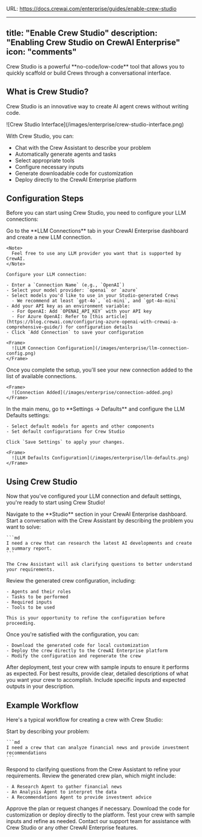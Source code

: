 URL: https://docs.crewai.com/enterprise/guides/enable-crew-studio

---
title: "Enable Crew Studio"
description: "Enabling Crew Studio on CrewAI Enterprise"
icon: "comments"
---

<Tip>
Crew Studio is a powerful **no-code/low-code** tool that allows you to quickly scaffold or build Crews through a conversational interface. 
</Tip>

## What is Crew Studio?

Crew Studio is an innovative way to create AI agent crews without writing code. 

<Frame>
  ![Crew Studio Interface](/images/enterprise/crew-studio-interface.png)
</Frame>

With Crew Studio, you can:

- Chat with the Crew Assistant to describe your problem
- Automatically generate agents and tasks
- Select appropriate tools
- Configure necessary inputs
- Generate downloadable code for customization
- Deploy directly to the CrewAI Enterprise platform

## Configuration Steps

Before you can start using Crew Studio, you need to configure your LLM connections:

<Steps>
  <Step title="Set Up LLM Connection">
    Go to the **LLM Connections** tab in your CrewAI Enterprise dashboard and create a new LLM connection.

    <Note>
      Feel free to use any LLM provider you want that is supported by CrewAI.
    </Note>
    
    Configure your LLM connection:
    
    - Enter a `Connection Name` (e.g., `OpenAI`)
    - Select your model provider: `openai` or `azure`
    - Select models you'd like to use in your Studio-generated Crews
      - We recommend at least `gpt-4o`, `o1-mini`, and `gpt-4o-mini`
    - Add your API key as an environment variable:
      - For OpenAI: Add `OPENAI_API_KEY` with your API key
      - For Azure OpenAI: Refer to [this article](https://blog.crewai.com/configuring-azure-openai-with-crewai-a-comprehensive-guide/) for configuration details
    - Click `Add Connection` to save your configuration
    
    <Frame>
      ![LLM Connection Configuration](/images/enterprise/llm-connection-config.png)
    </Frame>
  </Step>
  
  <Step title="Verify Connection Added">
    Once you complete the setup, you'll see your new connection added to the list of available connections.
    
    <Frame>
      ![Connection Added](/images/enterprise/connection-added.png)
    </Frame>
  </Step>
  
  <Step title="Configure LLM Defaults">
    In the main menu, go to **Settings → Defaults** and configure the LLM Defaults settings:
    
    - Select default models for agents and other components
    - Set default configurations for Crew Studio
    
    Click `Save Settings` to apply your changes.
    
    <Frame>
      ![LLM Defaults Configuration](/images/enterprise/llm-defaults.png)
    </Frame>
  </Step>
</Steps>

## Using Crew Studio

Now that you've configured your LLM connection and default settings, you're ready to start using Crew Studio!

<Steps>
  <Step title="Access Studio">
    Navigate to the **Studio** section in your CrewAI Enterprise dashboard.
  </Step>
  
  <Step title="Start a Conversation">
    Start a conversation with the Crew Assistant by describing the problem you want to solve:
    
    ```md
    I need a crew that can research the latest AI developments and create a summary report.
    ```
    
    The Crew Assistant will ask clarifying questions to better understand your requirements.
  </Step>
  
  <Step title="Review Generated Crew">
    Review the generated crew configuration, including:
    
    - Agents and their roles
    - Tasks to be performed
    - Required inputs
    - Tools to be used
    
    This is your opportunity to refine the configuration before proceeding.
  </Step>
  
  <Step title="Deploy or Download">
    Once you're satisfied with the configuration, you can:
    
    - Download the generated code for local customization
    - Deploy the crew directly to the CrewAI Enterprise platform
    - Modify the configuration and regenerate the crew
  </Step>
  
  <Step title="Test Your Crew">
    After deployment, test your crew with sample inputs to ensure it performs as expected.
  </Step>
</Steps>

<Tip>
For best results, provide clear, detailed descriptions of what you want your crew to accomplish. Include specific inputs and expected outputs in your description.
</Tip>

## Example Workflow

Here's a typical workflow for creating a crew with Crew Studio:

<Steps>
  <Step title="Describe Your Problem">
    Start by describing your problem:
    
    ```md
    I need a crew that can analyze financial news and provide investment recommendations
    ```
  </Step>
  
  <Step title="Answer Questions">
    Respond to clarifying questions from the Crew Assistant to refine your requirements.
  </Step>
  
  <Step title="Review the Plan">
    Review the generated crew plan, which might include:
    
    - A Research Agent to gather financial news
    - An Analysis Agent to interpret the data
    - A Recommendations Agent to provide investment advice
  </Step>
  
  <Step title="Approve or Modify">
    Approve the plan or request changes if necessary.
  </Step>
  
  <Step title="Download or Deploy">
    Download the code for customization or deploy directly to the platform.
  </Step>
  
  <Step title="Test and Refine">
    Test your crew with sample inputs and refine as needed.
  </Step>
</Steps>

<Card title="Need Help?" icon="headset" href="mailto:support@crewai.com">
  Contact our support team for assistance with Crew Studio or any other CrewAI Enterprise features.
</Card>

